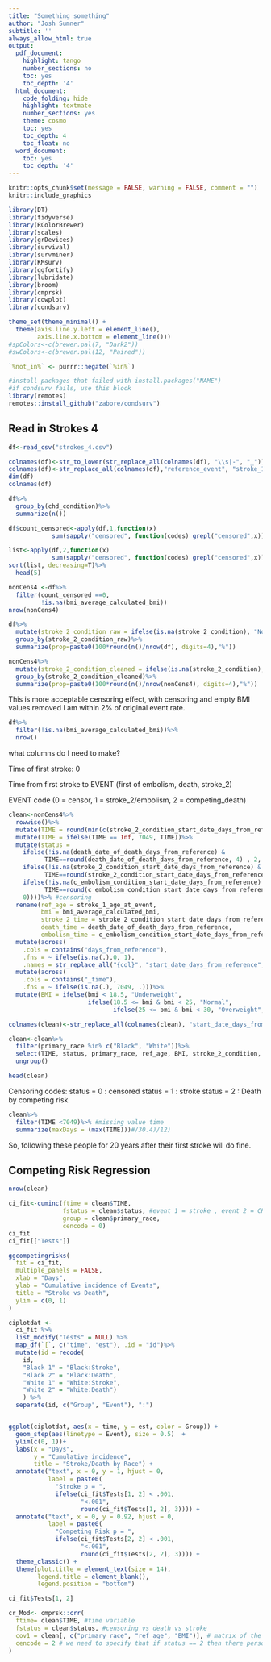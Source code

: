 ```yaml
---
title: "Something something"
author: "Josh Sumner"
subtitle: ''
always_allow_html: true
output:
  pdf_document:
    highlight: tango
    number_sections: no
    toc: yes
    toc_depth: '4'
  html_document:
    code_folding: hide
    highlight: textmate
    number_sections: yes
    theme: cosmo
    toc: yes
    toc_depth: 4
    toc_float: no
  word_document:
    toc: yes
    toc_depth: '4'
---
```


```r
knitr::opts_chunk$set(message = FALSE, warning = FALSE, comment = "")
knitr::include_graphics

library(DT)
library(tidyverse)
library(RColorBrewer)
library(scales)
library(grDevices)
library(survival)
library(survminer)
library(KMsurv)
library(ggfortify)
library(lubridate)
library(broom)
library(cmprsk)
library(cowplot)
library(condsurv)

theme_set(theme_minimal() +
  theme(axis.line.y.left = element_line(),
        axis.line.x.bottom = element_line()))
#spColors<-c(brewer.pal(7, "Dark2"))
#swColors<-c(brewer.pal(12, "Paired"))

`%not_in%` <- purrr::negate(`%in%`)
```

```r
#install packages that failed with install.packages("NAME") 
#if condsurv fails, use this block
library(remotes)
remotes::install_github("zabore/condsurv")
```


## Read in Strokes 4


```r
df<-read_csv("strokes_4.csv")

colnames(df)<-str_to_lower(str_replace_all(colnames(df), "\\s|-", "_"))
colnames(df)<-str_replace_all(colnames(df),"reference_event", "stroke_1")
dim(df)
colnames(df)
```


```r
df%>%
  group_by(chd_condition)%>%
  summarize(n())
```


```r
df$count_censored<-apply(df,1,function(x) 
            sum(sapply("censored", function(codes) grepl("censored",x))))
```

```r
list<-apply(df,2,function(x) 
            sum(sapply("censored", function(codes) grepl("censored",x))))
sort(list, decreasing=T)%>%
  head(5)
```

```r
nonCens4 <-df%>%
  filter(count_censored ==0,
         !is.na(bmi_average_calculated_bmi))
nrow(nonCens4)
```

```r
df%>%
  mutate(stroke_2_condition_raw = ifelse(is.na(stroke_2_condition), "None", stroke_2_condition))%>%
  group_by(stroke_2_condition_raw)%>%
  summarize(prop=paste0(100*round(n()/nrow(df), digits=4),"%"))

nonCens4%>%
  mutate(stroke_2_condition_cleaned = ifelse(is.na(stroke_2_condition), "None", stroke_2_condition))%>%
  group_by(stroke_2_condition_cleaned)%>%
  summarize(prop=paste0(100*round(n()/nrow(nonCens4), digits=4),"%"))
```

This is more acceptable censoring effect, with censoring and empty BMI values removed I am within 2% of original event rate.

```r
df%>%
  filter(!is.na(bmi_average_calculated_bmi))%>%
  nrow()
```

what columns do I need to make?

Time of first stroke: 0

Time from first stroke to EVENT (first of embolism, death, stroke_2)

EVENT code (0 = censor, 1 = stroke_2/embolism, 2 = competing_death)


```r
clean<-nonCens4%>%
  rowwise()%>%
  mutate(TIME = round(min(c(stroke_2_condition_start_date_days_from_reference, death_date_of_death_days_from_reference, c_embolism_condition_start_date_days_from_reference), na.rm=T), 4))%>%
  mutate(TIME = ifelse(TIME == Inf, 7049, TIME))%>%
  mutate(status = 
    ifelse(!is.na(death_date_of_death_days_from_reference) &
          TIME==round(death_date_of_death_days_from_reference, 4) , 2, #death
    ifelse(!is.na(stroke_2_condition_start_date_days_from_reference) &
          TIME==round(stroke_2_condition_start_date_days_from_reference, 4) , 1, #stroke
    ifelse(!is.na(c_embolism_condition_start_date_days_from_reference) &
          TIME==round(c_embolism_condition_start_date_days_from_reference, 4) , 1, #stroke
    0))))%>% #censoring
  rename(ref_age = stroke_1_age_at_event,
         bmi = bmi_average_calculated_bmi,
         stroke_2_time = stroke_2_condition_start_date_days_from_reference,
         death_time = death_date_of_death_days_from_reference,
         embolism_time = c_embolism_condition_start_date_days_from_reference)%>%
  mutate(across(
    .cols = contains("days_from_reference"),
    .fns = ~ ifelse(is.na(.),0, 1),
    .names = str_replace_all("{col}", "start_date_days_from_reference", "binary")))%>%
  mutate(across(
    .cols = contains("_time"),
    .fns = ~ ifelse(is.na(.), 7049, .)))%>%
  mutate(BMI = ifelse(bmi < 18.5, "Underweight", 
                      ifelse(18.5 <= bmi & bmi < 25, "Normal",
                             ifelse(25 <= bmi & bmi < 30, "Overweight", "Obese"))))

colnames(clean)<-str_replace_all(colnames(clean), "start_date_days_from_reference", "binary")

clean<-clean%>%
  filter(primary_race %in% c("Black", "White"))%>%
  select(TIME, status, primary_race, ref_age, BMI, stroke_2_condition, stroke_2_time, death_time, bmi, hypertension_admission_binary, embolism_time, ace_inhib_order_binary, diuretics_order_binary, beta_blockers_order_binary, cc_blocker_order_binary, arb_order_binary, chd_condition_binary, count_censored,  chd_condition)%>%
  ungroup()

head(clean)
```

Censoring codes:
status = 0 : censored
status = 1 : stroke
status = 2 : Death by competing risk


```r
clean%>%
  filter(TIME <7049)%>% #missing value time
  summarize(maxDays = (max(TIME)))#/30.4)/12)
```


So, following these people for 20 years after their first stroke will do fine.


## Competing Risk Regression

```r
nrow(clean)
```


```r
ci_fit<-cuminc(ftime = clean$TIME,
               fstatus = clean$status, #event 1 = stroke , event 2 = CR
               group = clean$primary_race,
               cencode = 0)
ci_fit
ci_fit[["Tests"]]

ggcompetingrisks(
  fit = ci_fit, 
  multiple_panels = FALSE,
  xlab = "Days",
  ylab = "Cumulative incidence of Events",
  title = "Stroke vs Death",
  ylim = c(0, 1)
)
```

```r
ciplotdat <- 
  ci_fit %>% 
  list_modify("Tests" = NULL) %>% 
  map_df(`[`, c("time", "est"), .id = "id")%>% 
  mutate(id = recode(
    id, 
    "Black 1" = "Black:Stroke", 
    "Black 2" = "Black:Death", 
    "White 1" = "White:Stroke",
    "White 2" = "White:Death")
    ) %>% 
  separate(id, c("Group", "Event"), ":") 


ggplot(ciplotdat, aes(x = time, y = est, color = Group)) +
  geom_step(aes(linetype = Event), size = 0.5)  +
  ylim(c(0, 1))+
  labs(x = "Days", 
       y = "Cumulative incidence",
       title = "Stroke/Death by Race") +
  annotate("text", x = 0, y = 1, hjust = 0,
           label = paste0(
             "Stroke p = ", 
             ifelse(ci_fit$Tests[1, 2] < .001, 
                    "<.001", 
                    round(ci_fit$Tests[1, 2], 3)))) + 
  annotate("text", x = 0, y = 0.92, hjust = 0,
           label = paste0(
             "Competing Risk p = ", 
             ifelse(ci_fit$Tests[2, 2] < .001, 
                    "<.001", 
                    round(ci_fit$Tests[2, 2], 3)))) +
  theme_classic() +
  theme(plot.title = element_text(size = 14),
        legend.title = element_blank(),
        legend.position = "bottom") 
```

```r
ci_fit$Tests[1, 2]
```


```r
cr_Mod<- cmprsk::crr(
  ftime= clean$TIME, #time variable
  fstatus = clean$status, #censoring vs death vs stroke
  cov1 = clean[, c("primary_race", "ref_age", "BMI")], # matrix of the covariates we care about from our data
  cencode = 2 # we need to specify that if status == 2 then there person was censored, nomrally this defaults to 0
)
```



















